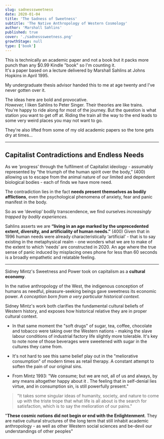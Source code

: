 ```yaml
---
slug: sadnesssweetness
date: 2020-01-04
title: 'The Sadness of Sweetness'
subtitle: 'The Native Anthropology of Western Cosmology'
author: 'Marshall Sahlins'
published: true
cover: './sadnesssweetness.png'
growthStage: null
type: ['book']
---
```


This is technically an academic paper <Tooltip tiptext="I even had to spend three minutes making a fake book cover for it. Sorry it's ugly.">and not a book</Tooltip> but it packs more punch than any $0.99 Kindle "book" so I'm counting it.  
It's a paper based on a lecture delivered by <a to='https://en.wikipedia.org/wiki/Marshall_Sahlins'>Marshall Sahlins</a> at Johns Hopkins in April 1995.

My undergraduate thesis advisor handed this to me at age twenty and I've never gotten over it. 

The ideas here are bold and provocative.  
*However,* I liken Sahlins to Peter Singer.  Their theories are like trains.  
You're happy to ride along for most of the journey. But the question is what station you want to get off at. Riding the train all the way to the end <a to="">leads to some very weird places</a> you may not want to go.

They're also lifted from some of my old academic papers so the tone gets dry at times...

---
## Capitalist Contradictions and Endless Needs

As we ‘progress’ through the fulfilment of Capitalist ideology - assumably represented by “the triumph of the human spirit over the body,” (400) allowing us to escape from the animal nature of our limited and dependent biological bodies - each of finds we have more need.

The contradiction lies in the fact **needs present themselves as bodily afflictions**, even the psychological phenomena of anxiety, fear and panic manifest in the body.  

So as we ‘develop’ bodily transcendence, we find ourselves _increasingly trapped by bodily experiences._

Sahlins asserts we are **“living in an age marked by the unprecedented extent, diversity, and artificiality of human needs.”** (400)
Given that in 1996 human needs were already characteristically ‘artificial’ - that is to say existing in the metaphysical realm - one wonders what we are to make of the extent to which ‘needs’ are constructed in 2020. An age where the true sense of panic induced by misplacing ones phone for less than 60 seconds is a broadly empathetic and relatable feeling.

---

Sidney Mintz's <a to="">Sweetness and Power</a> took on capitalism as a __cultural economy__.

In the native anthropology of the West, the indigenous conception of humans as needful, pleasure-seeking beings gave sweetness its economic power. *A conception born from a very particular historical context.*

Sidney Mintz's work both clarifies the fundamental cultural beliefs of Western history, and exposes how historical relative they are in proper cultural context.

- In that same moment the "soft drugs" of sugar, tea, coffee, chocolate and tobacco were taking over the Western nations - making the slave labour conditions of industrial factory life slightly more tolerable. It's key to note none of those beverages were sweetened with sugar in the cultures they came from.

- It's not hard to see this same belief play out in the "meliorative consumption" of modern times as retail therapy. A constant attempt to soften the pain of our original sins.

- From Mintz 1993: "We consume; but we are not, all of us and always, by any means altogether happy about it . The feeling that in self-denial lies virtue, and in consumption sin, is still powerfully present."

> "It takes some singular ideas of humanity, society, and nature to come up with the triste trope that what life is all about is the search for satisfaction, which is to say the melioration of our pains."

"**These cosmic notions did not begin or end with the Enlightenment**. They are native cultural structures of the long term that still inhabit academic anthropology - as well as other Western social sciences and be-devil our understandings of other peoples"







